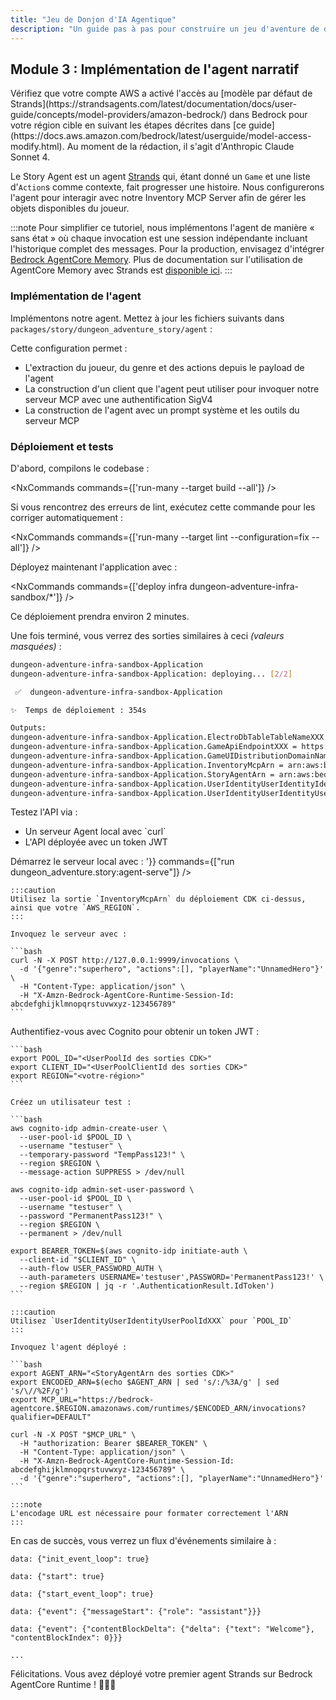 ```yaml
---
title: "Jeu de Donjon d'IA Agentique"
description: "Un guide pas à pas pour construire un jeu d'aventure de donjon alimenté par une IA agentique en utilisant le @aws/nx-plugin."
---
```






## Module 3 : Implémentation de l'agent narratif

<Aside type="caution">
Vérifiez que votre compte AWS a activé l'accès au [modèle par défaut de Strands](https://strandsagents.com/latest/documentation/docs/user-guide/concepts/model-providers/amazon-bedrock/) dans Bedrock pour votre région cible en suivant les étapes décrites dans [ce guide](https://docs.aws.amazon.com/bedrock/latest/userguide/model-access-modify.html). Au moment de la rédaction, il s'agit d'Anthropic Claude Sonnet 4.
</Aside>

Le Story Agent est un agent [Strands](https://strandsagents.com/) qui, étant donné un `Game` et une liste d'`Action`s comme contexte, fait progresser une histoire. Nous configurerons l'agent pour interagir avec notre Inventory MCP Server afin de gérer les objets disponibles du joueur.

:::note
Pour simplifier ce tutoriel, nous implémentons l'agent de manière « sans état » où chaque invocation est une session indépendante incluant l'historique complet des messages. Pour la production, envisagez d'intégrer [Bedrock AgentCore Memory](https://docs.aws.amazon.com/bedrock-agentcore/latest/devguide/memory.html). Plus de documentation sur l'utilisation de AgentCore Memory avec Strands est [disponible ici](https://github.com/aws/bedrock-agentcore-sdk-python/tree/main/src/bedrock_agentcore/memory/integrations/strands).
:::

### Implémentation de l'agent

Implémentons notre agent. Mettez à jour les fichiers suivants dans `packages/story/dungeon_adventure_story/agent` :

<Tabs>
  <TabItem label="main.py">
<E2EDiff lang="python" before="dungeon-adventure/3/main.py.old.template" after="dungeon-adventure/3/main.py.template" />
  </TabItem>
  <TabItem label="agent.py">
<E2EDiff lang="python" before="dungeon-adventure/3/agent.py.old.template" after="dungeon-adventure/3/agent.py.template" />
  </TabItem>
</Tabs>

Cette configuration permet :

- L'extraction du joueur, du genre et des actions depuis le payload de l'agent
- La construction d'un client que l'agent peut utiliser pour invoquer notre serveur MCP avec une authentification SigV4
- La construction de l'agent avec un prompt système et les outils du serveur MCP

### Déploiement et tests

D'abord, compilons le codebase :

<NxCommands commands={['run-many --target build --all']} />

<Aside type="tip">
Si vous rencontrez des erreurs de lint, exécutez cette commande pour les corriger automatiquement :

<NxCommands commands={['run-many --target lint --configuration=fix --all']} />
</Aside>

Déployez maintenant l'application avec :

<NxCommands commands={['deploy infra dungeon-adventure-infra-sandbox/*']} />

Ce déploiement prendra environ 2 minutes.

Une fois terminé, vous verrez des sorties similaires à ceci _(valeurs masquées)_ :

```bash
dungeon-adventure-infra-sandbox-Application
dungeon-adventure-infra-sandbox-Application: deploying... [2/2]

 ✅  dungeon-adventure-infra-sandbox-Application

✨  Temps de déploiement : 354s

Outputs:
dungeon-adventure-infra-sandbox-Application.ElectroDbTableTableNameXXX = dungeon-adventure-infra-sandbox-Application-ElectroDbTableXXX-YYY
dungeon-adventure-infra-sandbox-Application.GameApiEndpointXXX = https://xxx.execute-api.region.amazonaws.com/prod/
dungeon-adventure-infra-sandbox-Application.GameUIDistributionDomainNameXXX = xxx.cloudfront.net
dungeon-adventure-infra-sandbox-Application.InventoryMcpArn = arn:aws:bedrock-agentcore:region:xxxxxxx:runtime/dungeonadventureventoryMcpServerXXXX-YYYY
dungeon-adventure-infra-sandbox-Application.StoryAgentArn = arn:aws:bedrock-agentcore:region:xxxxxxx:runtime/dungeonadventurecationStoryAgentXXXX-YYYY
dungeon-adventure-infra-sandbox-Application.UserIdentityUserIdentityIdentityPoolIdXXX = region:xxx
dungeon-adventure-infra-sandbox-Application.UserIdentityUserIdentityUserPoolIdXXX = region_xxx
```

Testez l'API via :
<ul>
<li>Un serveur Agent local avec `curl`</li>
<li>L'API déployée avec un token JWT</li>
</ul>

<Tabs>
  <TabItem label="Local">
  Démarrez le serveur local avec :
    <NxCommands highlights={['arn:aws:bedrock-agentcore:region:xxxxxxx:runtime/dungeonadventureventoryMcpServerXXXX-YYYY', 'region']} env={{PORT: '9999', INVENTORY_MCP_ARN:"arn:aws:bedrock-agentcore:region:xxxxxxx:runtime/dungeonadventureventoryMcpServerXXXX-YYYY", AWS_REGION: '<region>'}} commands={["run dungeon_adventure.story:agent-serve"]} />

    :::caution
    Utilisez la sortie `InventoryMcpArn` du déploiement CDK ci-dessus, ainsi que votre `AWS_REGION`.
    :::

    Invoquez le serveur avec :

    ```bash
    curl -N -X POST http://127.0.0.1:9999/invocations \
      -d '{"genre":"superhero", "actions":[], "playerName":"UnnamedHero"}' \
      -H "Content-Type: application/json" \
      -H "X-Amzn-Bedrock-AgentCore-Runtime-Session-Id: abcdefghijklmnopqrstuvwxyz-123456789"
    ```
  </TabItem>
  <TabItem label="Déployé">
    Authentifiez-vous avec Cognito pour obtenir un token JWT :

    ```bash
    export POOL_ID="<UserPoolId des sorties CDK>"
    export CLIENT_ID="<UserPoolClientId des sorties CDK>"
    export REGION="<votre-région>"
    ```

    Créez un utilisateur test :

    ```bash
    aws cognito-idp admin-create-user \
      --user-pool-id $POOL_ID \
      --username "testuser" \
      --temporary-password "TempPass123!" \
      --region $REGION \
      --message-action SUPPRESS > /dev/null

    aws cognito-idp admin-set-user-password \
      --user-pool-id $POOL_ID \
      --username "testuser" \
      --password "PermanentPass123!" \
      --region $REGION \
      --permanent > /dev/null

    export BEARER_TOKEN=$(aws cognito-idp initiate-auth \
      --client-id "$CLIENT_ID" \
      --auth-flow USER_PASSWORD_AUTH \
      --auth-parameters USERNAME='testuser',PASSWORD='PermanentPass123!' \
      --region $REGION | jq -r '.AuthenticationResult.IdToken')
    ```

    :::caution
    Utilisez `UserIdentityUserIdentityUserPoolIdXXX` pour `POOL_ID`
    :::

    Invoquez l'agent déployé :

    ```bash
    export AGENT_ARN="<StoryAgentArn des sorties CDK>"
    export ENCODED_ARN=$(echo $AGENT_ARN | sed 's/:/%3A/g' | sed 's/\//%2F/g')
    export MCP_URL="https://bedrock-agentcore.$REGION.amazonaws.com/runtimes/$ENCODED_ARN/invocations?qualifier=DEFAULT"

    curl -N -X POST "$MCP_URL" \
      -H "authorization: Bearer $BEARER_TOKEN" \
      -H "Content-Type: application/json" \
      -H "X-Amzn-Bedrock-AgentCore-Runtime-Session-Id: abcdefghijklmnopqrstuvwxyz-123456789" \
      -d '{"genre":"superhero", "actions":[], "playerName":"UnnamedHero"}'
    ```

    :::note
    L'encodage URL est nécessaire pour formater correctement l'ARN
    :::
  </TabItem>
</Tabs>

En cas de succès, vous verrez un flux d'événements similaire à :

```
data: {"init_event_loop": true}

data: {"start": true}

data: {"start_event_loop": true}

data: {"event": {"messageStart": {"role": "assistant"}}}

data: {"event": {"contentBlockDelta": {"delta": {"text": "Welcome"}, "contentBlockIndex": 0}}}

...
```

Félicitations. Vous avez déployé votre premier agent Strands sur Bedrock AgentCore Runtime ! 🎉🎉🎉